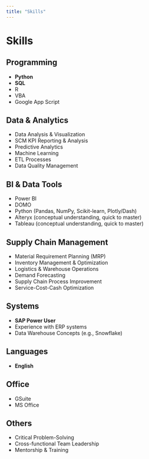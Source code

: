 ```yaml
---
title: "Skills"
---
```


# Skills

## Programming
- **Python**
- **SQL**
- R
- VBA
- Google App Script

## Data & Analytics
- Data Analysis & Visualization
- SCM KPI Reporting & Analysis
- Predictive Analytics
- Machine Learning
- ETL Processes
- Data Quality Management

## BI & Data Tools
- Power BI
- DOMO
- Python (Pandas, NumPy, Scikit-learn, Plotly/Dash)
- Alteryx (conceptual understanding, quick to master)
- Tableau (conceptual understanding, quick to master)

## Supply Chain Management
- Material Requirement Planning (MRP)
- Inventory Management & Optimization
- Logistics & Warehouse Operations
- Demand Forecasting
- Supply Chain Process Improvement
- Service-Cost-Cash Optimization

## Systems
- **SAP Power User**
- Experience with ERP systems
- Data Warehouse Concepts (e.g., Snowflake)

## Languages
- **English**

## Office
- GSuite
- MS Office

## Others
- Critical Problem-Solving
- Cross-functional Team Leadership
- Mentorship & Training